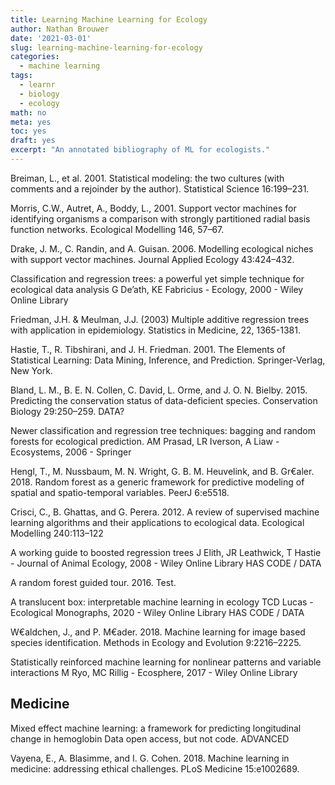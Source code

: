 ```yaml
---
title: Learning Machine Learning for Ecology
author: Nathan Brouwer
date: '2021-03-01'
slug: learning-machine-learning-for-ecology
categories: 
  - machine learning
tags:
  - learnr
  - biology
  - ecology
math: no
meta: yes
toc: yes
draft: yes
excerpt: "An annotated bibliography of ML for ecologists."
---
```



<!--more-->


Breiman, L., et al. 2001. Statistical modeling: the two cultures (with comments and a rejoinder by the author). Statistical Science 16:199–231.


Morris, C.W., Autret, A., Boddy, L., 2001. Support vector machines for identifying organisms a comparison with strongly partitioned radial basis function networks. Ecological Modelling 146, 57–67.


Drake, J. M., C. Randin, and A. Guisan. 2006. Modelling ecological niches with support vector machines. Journal Applied Ecology 43:424–432.


Classification and regression trees: a powerful yet simple technique for ecological data analysis
G De'ath, KE Fabricius - Ecology, 2000 - Wiley Online Library

Friedman, J.H. & Meulman, J.J. (2003) Multiple additive regression trees with application in
epidemiology. Statistics in Medicine, 22, 1365-1381.

Hastie, T., R. Tibshirani, and J. H. Friedman. 2001. The Elements of Statistical Learning: Data Mining,
Inference, and Prediction. Springer-Verlag, New York.

Bland, L. M., B. E. N. Collen, C. David, L. Orme, and J. O. N. Bielby. 2015. Predicting the conservation status of data-deficient species. Conservation Biology 29:250–259.
DATA?

Newer classification and regression tree techniques: bagging and random forests for ecological prediction.  AM Prasad, LR Iverson, A Liaw - Ecosystems, 2006 - Springer

Hengl, T., M. Nussbaum, M. N. Wright, G. B. M. Heuvelink, and B. Gr€aler. 2018. Random forest as a generic framework for predictive modeling of spatial and spatio-temporal variables.
PeerJ 6:e5518.

Crisci, C., B. Ghattas, and G. Perera. 2012. A review of supervised machine learning algorithms and their applications to ecological data. Ecological Modelling 240:113–122


A working guide to boosted regression trees J Elith, JR Leathwick, T Hastie - Journal of Animal Ecology, 2008 - Wiley Online Library
HAS CODE / DATA


A random forest guided tour.  2016.  Test.




A translucent box: interpretable machine learning in ecology TCD Lucas - Ecological Monographs, 2020 - Wiley Online Library
HAS CODE / DATA


W€aldchen, J., and P. M€ader. 2018. Machine learning for image based species identification. Methods in Ecology and Evolution
9:2216–2225.


Statistically reinforced machine learning for nonlinear patterns and variable interactions
M Ryo, MC Rillig - Ecosphere, 2017 - Wiley Online Library

## Medicine

Mixed effect machine learning: a framework for predicting longitudinal change in hemoglobin
Data open access, but not code.  ADVANCED


Vayena, E., A. Blasimme, and I. G. Cohen. 2018. Machine learning in medicine: addressing ethical challenges. PLoS Medicine 15:e1002689.

